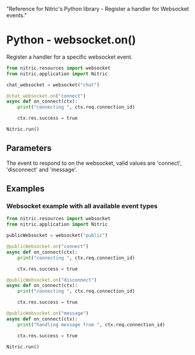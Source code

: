   "Reference for Nitric's Python library - Register a handler for Websocket events."

# Python - websocket.on()

Register a handler for a specific websocket event.

```python
from nitric.resources import websocket
from nitric.application import Nitric

chat_websocket = websocket("chat")

@chat_websocket.on("connect")
async def on_connect(ctx):
    print("connecting ", ctx.req.connection_id)

    ctx.res.success = true

Nitric.run()
```

## Parameters

<Properties>
  <Property name="event_type" required type="string">
    The event to respond to on the websocket, valid values are 'connect', 'disconnect' and 'message'.
  </Property>
</Properties>

## Examples

### Websocket example with all available event types

```python
from nitric.resources import websocket
from nitric.application import Nitric

publicWebsocket = websocket("public")

@publicWebsocket.on("connect")
async def on_connect(ctx):
    print("connecting ", ctx.req.connection_id)

    ctx.res.success = true

@publicWebsocket.on("disconnect")
async def on_connect(ctx):
    print("connecting ", ctx.req.connection_id)

    ctx.res.success = true

@publicWebsocket.on("message")
async def on_connect(ctx):
    print("handling message from ", ctx.req.connection_id)

    ctx.res.success = true

Nitric.run()
```
